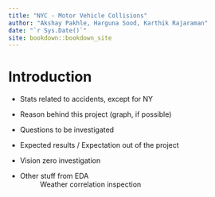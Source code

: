 ```yaml
--- 
title: "NYC - Motor Vehicle Collisions"
author: "Akshay Pakhle, Harguna Sood, Karthik Rajaraman"
date: "`r Sys.Date()`"
site: bookdown::bookdown_site
---
```


# Introduction

- Stats related to accidents, except for NY
- Reason behind this project (graph, if possible)
- Questions to be investigated
- Expected results / Expectation out of the project

- Vision zero investigation
- Other stuff from EDA
~ Weather correlation inspection
